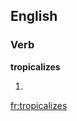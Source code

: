 
==English==

===Verb===
'''tropicalizes'''

# {{third-person singular of|[[tropicalize]]}}

[[fr:tropicalizes]]
